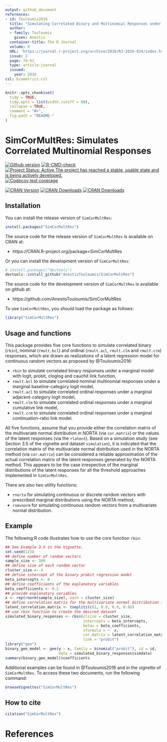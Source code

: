 ```yaml
---
output: github_document
references:
- id: Touloumis2016
  title: "Simulating Correlated Binary and Multinomial Responses under Marginal Model Specification: The SimCorMultRes Package"
  author:
  - family: Touloumis
    given: Anestis
  container-title: The R Journal
  volume: 8
  URL: 'https://journal.r-project.org/archive/2016/RJ-2016-034/index.html'
  issue: 2
  page: 79-91
  type: article-journal
  issued:
    year: 2016
csl: biometrics.csl    
---
```


<!-- README.md is generated from README.Rmd. Please edit that file -->

```r
knitr::opts_chunk$set(
  tidy = TRUE,
  tidy.opts = list(width.cutoff = 80),
  collapse = TRUE,
  comment = "#>",
  fig.path = "README-"
)
```

# SimCorMultRes: Simulates Correlated Multinomial Responses

[![Github version](`r paste0("https://img.shields.io/badge/GitHub%20-", as.vector(read.dcf('DESCRIPTION')[, 'Version']),"-orange.svg")`)]("commits/master")
[![R-CMD-check](https://github.com/AnestisTouloumis/SimCorMultRes/actions/workflows/R-CMD-check.yaml/badge.svg)](https://github.com/AnestisTouloumis/SimCorMultRes/actions/workflows/R-CMD-check.yaml)
[![Project Status: Active The project has reached a stable, usable state and is being actively developed.](http://www.repostatus.org/badges/latest/active.svg)](http://www.repostatus.org/#active) 
[![Codecov test coverage](https://codecov.io/gh/AnestisTouloumis/SimCorMultRes/branch/master/graph/badge.svg)](https://codecov.io/gh/AnestisTouloumis/SimCorMultRes?branch=master)

[![CRAN Version](https://www.r-pkg.org/badges/version/SimCorMultRes?color=blue)](https://cran.r-project.org/package=SimCorMultRes)
[![CRAN Downloads](https://cranlogs.r-pkg.org/badges/grand-total/SimCorMultRes?color=blue)](https://cranlogs.r-pkg.org/badges/grand-total/SimCorMultRes)
[![CRAN Downloads](https://cranlogs.r-pkg.org/badges/SimCorMultRes)](https://cran.r-project.org/package=SimCorMultRes)


## Installation

You can install the release version of `SimCorMultRes`:

```r
install.packages("SimCorMultRes")
```

The source code for the release version of `SimCorMultRes` is available on CRAN at:

- https://CRAN.R-project.org/package=SimCorMultRes

Or you can install the development version of `SimCorMultRes`:

```r
# install.packages("devtools")
devtools::install_github("AnestisTouloumis/SimCorMultRes")
```

The source code for the development version of `SimCorMultRes` is available on github at:

- https://github.com/AnestisTouloumis/SimCorMultRes

To use `SimCorMultRes`, you should load the package as follows:

```r
library("SimCorMultRes")
```

## Usage and functions

This package provides five core functions to simulate correlated binary (`rbin`), nominal (`rmult.bcl`) and ordinal (`rmult.acl`, `rmult.clm` and `rmult.crm`) responses, which are drawn as realizations of a latent regression model for continuous random vectors as proposed by @Touloumis2016:

- `rbin` to simulate correlated binary responses under a marginal model with logit, probit, cloglog and cauchit link function,
- `rmult.bcl` to simulate correlated nominal multinomial responses under a marginal baseline-category logit model,
- `rmult.acl` to simulate correlated ordinal responses under a marginal adjacent-category logit model,
- `rmult.clm` to simulate correlated ordinal responses under a marginal cumulative link model,
- `rmult.crm` to simulate correlated ordinal responses under a marginal continuation-ratio link model.

All five functions, assume that you provide either the correlation matrix of the multivariate normal distribution in NORTA (via `cor.matrix`) or the values of the latent responses (via the `rlatent`). Based on a simulation study (see Section 3.5 of the vignette and dataset `simulation`), it is indicated that the correlation matrix of the multivariate normal distribution used in the NORTA method (via `cor.matrix`) can be considered a reliable approximation of the actual correlation matrix of the latent responses generated by the NORTA method. This appears to be the case irrespective of the marginal distributions of the latent responses for all the threshold approaches implemented in `SimCorMultRes`.

There are also two utility functions:

- `rnorta` for simulating continuous or discrete random vectors with prescribed marginal distributions using the NORTA method,
- `rsmvnorm` for simulating continuous random vectors from a multivariate normal distribution.


## Example

The following R code illustrates how to use the core function `rbin`:

```r
## See Example 3.5 in the Vignette.
set.seed(123)
## define number of random vectors
sample_size <- 100
## define size of each random vector
cluster_size <- 4
## define intercept of the binary probit regression model
beta_intercepts <- 0
## define coefficients of the explanatory variables
beta_coefficients <- 0.2
## provide explanatory variables
x <- rep(rnorm(sample_size), each = cluster_size)
## define correlation matrix for the multivariate normal distribution in NORTA
latent_correlation_matrix <- toeplitz(c(1, 0.9, 0.9, 0.9))
## use rbin function to create the desired dataset
simulated_binary_responses <- rbin(clsize = cluster_size,
                                   intercepts = beta_intercepts,
                                   betas = beta_coefficients, 
                                   xformula = ~  x,
                                   cor.matrix = latent_correlation_matrix,
                                   link = "probit")
library("gee")
binary_gee_model <- gee(y ~ x, family = binomial("probit"), id = id,
                        data = simulated_binary_responses$simdata)
summary(binary_gee_model)$coefficients
```

Additional examples can be found in @Touloumis2016 and in the vignette of `SimCorMultRes`. To access these two documents, run the following command:

```r
browseVignettes("SimCorMultRes")
```

## How to cite

```r
citation("SimCorMultRes")
```

# References
